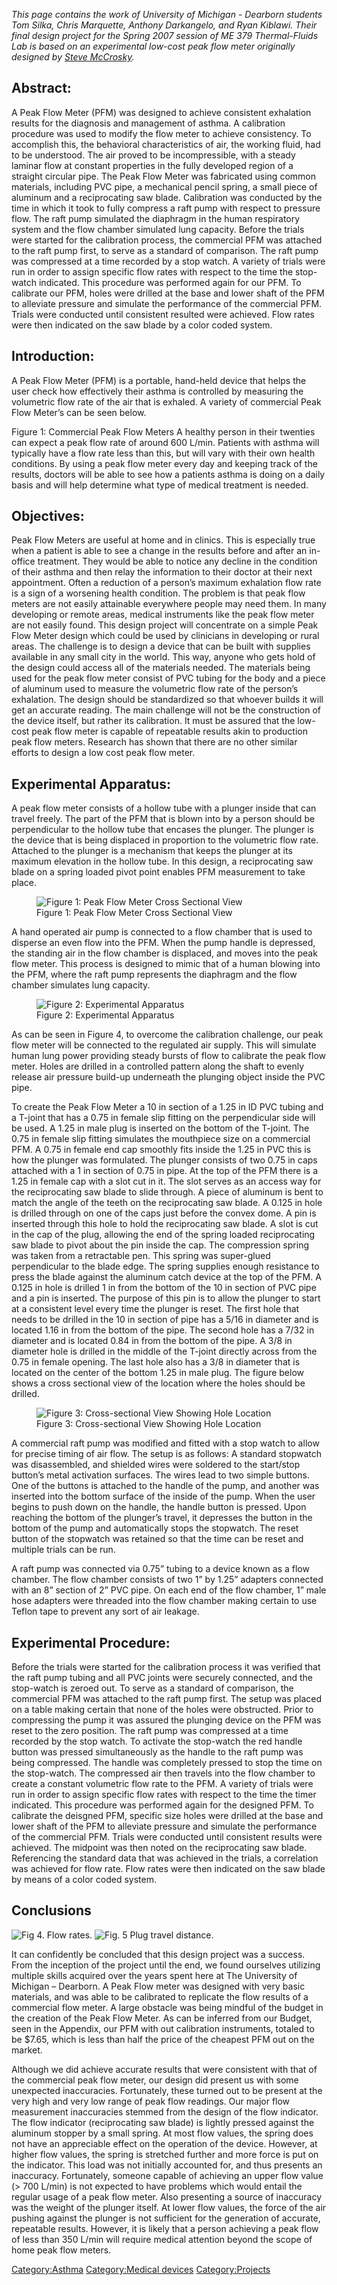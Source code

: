 ''This page contains the work of University of Michigan - Dearborn students Tom Silka, Chris Marquette, Anthony Darkangelo, and Ryan Kiblawi. Their final design project for the Spring 2007 session of ME 379 Thermal-Fluids Lab is based on an experimental low-cost peak flow meter originally designed by [[User:Steve.mccrosky|Steve McCrosky]].''

== Abstract: ==
A Peak Flow Meter (PFM) was designed to achieve consistent exhalation results for the diagnosis and management of asthma. A calibration procedure was used to modify the flow meter to achieve consistency.  To accomplish this, the behavioral characteristics of air, the working fluid, had to be understood. The air proved to be incompressible, with a steady laminar flow at constant properties in the fully developed region of a straight circular pipe.
The Peak Flow Meter was fabricated using common materials, including PVC pipe, a mechanical pencil spring, a small piece of aluminum and a reciprocating saw blade. Calibration was conducted by the time in which it took to fully compress a raft pump with respect to pressure flow. The raft pump simulated the diaphragm in the human respiratory system and the flow chamber simulated lung capacity. 
Before the trials were started for the calibration process, the commercial PFM was attached to the raft pump first, to serve as a standard of comparison. The raft pump was compressed at a time recorded by a stop watch. A variety of trials were run in order to assign specific flow rates with respect to the time the stop-watch indicated. This procedure was performed again for our PFM. 
To calibrate our PFM, holes were drilled at the base and lower shaft of the PFM to alleviate pressure and simulate the performance of the commercial PFM. Trials were conducted until consistent resulted were achieved. Flow rates were then indicated on the saw blade by a color coded system.

== Introduction: ==
A Peak Flow Meter (PFM) is a portable, hand-held device that helps the user check how effectively their asthma is controlled by measuring the volumetric flow rate of the air that is exhaled. A variety of commercial Peak Flow Meter’s can be seen below. 
 
Figure 1: Commercial Peak Flow Meters
A healthy person in their twenties can expect a peak flow rate of around 600 L/min.  Patients with asthma will typically have a flow rate less than this, but will vary with their own health conditions.  By using a peak flow meter every day and keeping track of the results,	 doctors  will be able to see how a patients asthma is doing on a daily basis and will help determine what type of medical treatment is needed.

== Objectives: ==
Peak Flow Meters are useful at home and in clinics. This is especially true when a patient is able to see a change in the results before and after an in-office treatment. They would be able to notice any decline in the condition of their asthma and then relay the information to their doctor at their next appointment.  Often a reduction of a person’s maximum exhalation flow rate is a sign of a worsening health condition.  The problem is that peak flow meters are not easily attainable everywhere people may need them.  In many developing or remote areas, medical instruments like the peak flow meter are not easily found.
This design project will concentrate on a simple Peak Flow Meter design which could be used by clinicians in developing or rural areas.  The challenge is to design a device that can be built with supplies available in any small city in the world. This way, anyone who gets hold of the design could access all of the materials needed. The materials being used for the peak flow meter consist of PVC tubing for the body and a piece of aluminum used to measure the volumetric flow rate of the person’s exhalation.  The design should be standardized so that whoever builds it will get an accurate reading.  The main challenge will not be the construction of the device itself, but rather its calibration.  It must be assured that the low-cost peak flow meter is capable of repeatable results akin to production peak flow meters. Research has shown that there are no other similar efforts to design a low cost peak flow meter.

== Experimental Apparatus: ==
A peak flow meter consists of a hollow tube with a plunger inside that can travel freely. The part of the PFM that is blown into by a person should be perpendicular to the hollow tube that encases the plunger. The plunger is the device that is being displaced in proportion to the volumetric flow rate. Attached to the plunger is a mechanism that keeps the plunger at its maximum elevation in the hollow tube. In this design, a reciprocating saw blade on a spring loaded pivot point enables PFM measurement to take place. 
 
[[Image:Pfm.diagram.jpg|thumb|Figure 1: Peak Flow Meter Cross Sectional View]]

A hand operated air pump is connected to a flow chamber that is used to disperse an even flow into the PFM. When the pump handle is depressed, the standing air in the flow chamber is displaced, and moves into the peak flow meter.  This process is designed to mimic that of a human blowing into the PFM, where the raft pump represents the diaphragm and the flow chamber simulates lung capacity.  

[[Image:Peak.flow.tester.jpg|thumb|Figure 2: Experimental Apparatus]]

As can be seen in Figure 4, to overcome the calibration challenge, our peak flow meter will be connected to the regulated air supply. This will simulate human lung power providing steady bursts of flow to calibrate the peak flow meter. Holes are drilled in a controlled pattern along the shaft to evenly release air pressure build-up underneath the plunging object inside the PVC pipe.	

To create the Peak Flow Meter a 10 in section of a 1.25 in ID PVC tubing and a T-joint that has a 0.75 in female slip fitting on the perpendicular side will be used. A 1.25 in male plug is inserted on the bottom of the T-joint. The 0.75 in female slip fitting simulates the mouthpiece size on a commercial PFM. A 0.75 in female end cap smoothly fits inside the 1.25 in PVC this is how the plunger was formulated. The plunger consists of two 0.75 in caps attached with a 1 in section of 0.75 in pipe.  At the top of the PFM there is a 1.25 in female cap with a slot cut in it. The slot serves as an access way for the reciprocating saw blade to slide through. A piece of aluminum is bent to match the angle of the teeth on the reciprocating saw blade.  A 0.125 in hole is drilled through on one of the caps just before the convex dome. A pin is inserted through this hole to hold the reciprocating saw blade. A slot is cut in the cap of the plug, allowing the end of the spring loaded reciprocating saw blade to pivot about the pin inside the cap. The compression spring was taken from a retractable pen. This spring was super-glued perpendicular to the blade edge. The spring supplies enough resistance to press the blade against the aluminum catch device at the top of the PFM. A 0.125 in hole is drilled 1 in from the bottom of the 10 in section of PVC pipe and a pin is inserted. The purpose of this pin is to allow the plunger to start at a consistent level every time the plunger is reset. The first hole that needs to be drilled in the 10 in section of pipe has a 5/16 in diameter and is located 1.16 in from the bottom of the pipe. The second hole has a 7/32 in diameter and is located 0.84 in from the bottom of the pipe. A 3/8 in diameter hole is drilled in the middle of the T-joint directly across from the 0.75 in female opening. The last hole also has a 3/8 in diameter that is located on the center of the bottom 1.25 in male plug. The figure below shows a cross sectional view of the location where the holes should be drilled.
 
[[Image:Peak.flow.dimensions.jpg|thumb|Figure 3: Cross-sectional View Showing Hole Location]]

A commercial raft pump was modified and fitted with a stop watch to allow for precise timing of air flow.  The setup is as follows: A standard stopwatch was disassembled, and shielded wires were soldered to the start/stop button’s metal activation surfaces.  The wires lead to two simple buttons.  One of the buttons is attached to the handle of the pump, and another was inserted into the bottom surface of the inside of the pump.  When the user begins to push down on the handle, the handle button is pressed.  Upon reaching the bottom of the plunger’s travel, it depresses the button in the bottom of the pump and automatically stops the stopwatch.  The reset button of the stopwatch was retained so that the time can be reset and multiple trials can be run.

A raft pump was connected via 0.75” tubing to a device known as a flow chamber. The flow chamber consists of two 1” by 1.25” adapters connected with an 8” section of 2” PVC pipe. On each end of the flow chamber, 1” male hose adapters were threaded into the flow chamber making certain to use Teflon tape to prevent any sort of air leakage.

== Experimental Procedure: ==
Before the trials were started for the calibration process it was verified that the raft pump tubing and all PVC joints were securely connected, and the stop-watch is zeroed out. To serve as a standard of comparison, the commercial PFM was attached to the raft pump first. The setup was placed on a table making certain that none of the holes were obstructed. Prior to compressing the pump it was assured the plunging device on the PFM was reset to the zero position. The raft pump was compressed at a time recorded by the stop watch. To activate the stop-watch the red handle button was pressed simultaneously as the handle to the raft pump was being compressed. The handle was completely pressed to stop the time on the stop-watch. The compressed air then travels into the flow chamber to create a constant volumetric flow rate to the PFM. A variety of trials were run in order to assign specific flow rates with respect to the time the timer indicated. This procedure was performed again for the designed PFM. 
To calibrate the deisgned PFM, specific size holes were drilled at the base and lower shaft of the PFM to alleviate pressure and simulate the performance of the commercial PFM. Trials were conducted until consistent results were achieved. The midpoint was then noted on the reciprocating saw blade. Referencing the standard data that was achieved in the trials, a correlation was achieved for flow rate. Flow rates were then indicated on the saw blade by means of a color coded system.


== Conclusions ==
[[Image:Peak.flow.graph.jpg|thumb|Fig 4. Flow rates.]]
[[Image:Peak.flow.graph2.jpg|thumb|Fig. 5 Plug travel distance.]]

It can confidently be concluded that this design project was a success. From the inception of the project until the end, we found ourselves utilizing multiple skills acquired over the years spent here at The University of Michigan – Dearborn. A Peak Flow meter was designed with very basic materials, and was able to be calibrated to replicate the flow results of a commercial flow meter. 
A large obstacle was being mindful of the budget in the creation of the Peak Flow Meter. As can be inferred from our Budget, seen in the Appendix, our PFM with out calibration instruments, totaled to be $7.65, which is less than half the price of the cheapest PFM out on the market. 

Although we did achieve accurate results that were consistent with that of the commercial peak flow meter, our design did present us with some unexpected inaccuracies.  Fortunately, these turned out to be present at the very high and very low range of peak flow readings.  Our major flow measurement inaccuracies stemmed from the design of the flow indicator.  The flow indicator (reciprocating saw blade) is lightly pressed against the aluminum stopper by a small spring.  At most flow values, the spring does not have an appreciable effect on the operation of the device.  However, at higher flow values, the spring is stretched further and more force is put on the indicator.  This load was not initially accounted for, and thus presents an inaccuracy.  Fortunately, someone capable of achieving an upper flow value (> 700 L/min) is not expected to have problems which would entail the regular usage of a peak flow meter.  Also presenting a source of inaccuracy was the weight of the plunger itself.  At lower flow values, the force of the air pushing against the plunger is not sufficient for the generation of accurate, repeatable results.  However, it is likely that a person achieving a peak flow of less than 350 L/min will require medical attention beyond the scope of home peak flow meters.

[[Category:Asthma]]
[[Category:Medical devices]]
[[Category:Projects]]